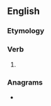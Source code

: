 ==English==

===Etymology===
{{suffix|en|raise|eth|nocat=1}}

===Verb===
{{head|en|verb form}}

# {{en-archaic third-person singular of|raise}}

===Anagrams===
* {{anagrams|en|a=aehirst|Heratis|Taheris|ariseth|hastier|sheriat}}